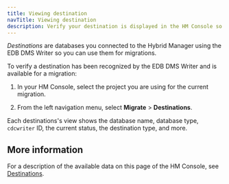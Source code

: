 ```yaml
---
title: Viewing destination
navTitle: Viewing destination
description: Verify your destination is displayed in the HM Console so you can perform migrations to it using Hybrid Manager.
---
```


*Destinations* are databases you connected to the Hybrid Manager using the EDB DMS Writer so you can use them for migrations.

To verify a destination has been recognized by the EDB DMS Writer and is available for a migration: 

1.  In your HM Console, select the project you are using for the current migration. 

2.  From the left navigation menu, select **Migrate** > **Destinations**.

Each destinations's view shows the database name, database type, `cdcwriter` ID, the current status, the destination type, and more.

## More information

For a description of the available data on this page of the HM Console, see [Destinations](/edb-postgres-ai/1.2/hybrid-manager/using_hybrid_manager/migration/migrate/destinations/).
